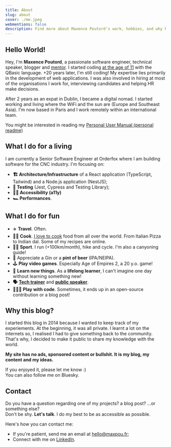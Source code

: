 ```yaml
---
title: About
slug: about
cover: ./me.jpeg
webmentions: false
description: Find more about Maxence Poutord's work, hobbies, and why he started a blog
---
```



## Hello World!

Hey, I'm **Maxence Poutord**, a passionate software engineer, technical speaker, blogger and
[mentor](https://mentors.codingcoach.io/?name=Maxence+Poutord). I started coding
[at the age of 11](https://twitter.com/_maxpou/status/771701472199340032) with the QBasic language.
+20 years later, I'm still coding! My expertise lies primarily in the development of web
applications. I was also involved in hiring at most of the organisations I work for, interviewing
candidates and helping HR make decisions.

After 2 years as an expat in Dublin, I became a digital nomad. I started working and living where
the WiFi and the sun are (Europe and Southeast Asia). I'm now based in Paris and I work remotely
within an international team.

<Info title="🙋 Working or considering working with me?">
  You might be interested in reading my <a href="/readme">Personal User Manual (personal readme)</a>
</Info>

## What I do for a living

I am currently a Senior Software Engineer at Orderfox where I am building software for the CNC
industry. I'm focusing on:

- **🏗 Architecture/Infrastructure** of a React application (TypeScript, Tailwind) and a Node.js
  application (NestJS);
- **🚦 Testing** (Jest, Cypress and Testing Library);
- **👨‍🦯 Accessibility (a11y)**
- **🏎 Performances**.

## What I do for fun

- ✈️ **Travel**. Often.
- 👨‍🍳 **Cook**. [I love to cook](/recipes) food from all over the world. From Italian Pizza to Indian
  dal. Some of my recipes are online.
- 🧗🏻 **Sport**. I run (+100km/month), hike and cycle. I'm also a canyoning guide!
- 🍺 Appreciate a Gin or a **pint of beer** (IPA/NEIPA).
- 🕹 **Play video games**. Especially Age of Empires 2, a 20 y.o. game!
- 📘 **Learn new things**. As a **lifelong learner**, I can't imagine one day without learning
  something new!
- **🗣 [Tech trainer](./speaking#trainings--workshops)** and **[public speaker](./speaking)**.
- 👨🏼‍💻 **Play with code**. Sometimes, it ends up in an open-source contribution or a blog post!

## Why this blog?

I started this blog in 2014 because I wanted to keep track of my experiements. At the beginning, it
was all private. I learnt a lot on the internets so, I realised I had to give something back to the
community. That's why, I decided to make it public to share my knowledge with the world.

**My site has no ads, sponsored content or bullshit. It is my blog, my content and my ideas.**

If you enjoyed it, please let me know :)  
You can also follow me on Bluesky.

<FollowMe />

## Contact

Do you have a question regarding one of my projects? a blog post? ...or something else?  
Don't be shy. **Let's talk**. I do my best to be as accessible as possible.

Here's how you can contact me:

- If you're patient, send me an email at [hello@maxpou.fr](mailto:hello@maxpou.fr);
- Connect with me on [LinkedIn](http://fr.linkedin.com/in/maxpou).

